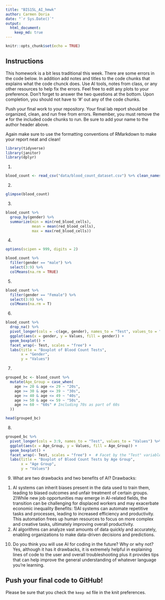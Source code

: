 ```yaml
---
title: "BIS15L_AI_hmwk"
author: Carmen Doria
date: "`r Sys.Date()`"
output: 
  html_document: 
    keep_md: true
---
```


```r
knitr::opts_chunk$set(echo = TRUE)
```

## Instructions
This homework is a bit less traditional this week. There are some errors in the code below. In addition add notes and titles to the code chunks that explains what the code chunck does. Use AI tools, notes from class, or any other resources to help fix the errors. Feel free to edit any plots to your preference. Don't forget to answer the two questions at the bottom. Upon completion, you should not have to '#' out any of the code chunks.

Push your final work to your repository. Your final lab report should be organized, clean, and run free from errors. Remember, you must remove the `#` for the included code chunks to run. Be sure to add your name to the author header above.   

Again make sure to use the formatting conventions of RMarkdown to make your report neat and clean!  


```r
library(tidyverse)
library(janitor)
library(dplyr)
```

1.
```r
blood_count <- read_csv("data/blood_count_dataset.csv") %>% clean_names()
```

2. 
```r
glimpse(blood_count)

```

3. 
```r
blood_count %>%
  group_by(gender) %>%
  summarize(min = min(red_blood_cells),
            mean = mean(red_blood_cells),
            max = max(red_blood_cells))
```


4. 
```r
options(scipen = 999, digits = 2)

blood_count %>% 
  filter(gender == "male") %>%
  select(3:9) %>%
  colMeans(na.rm = TRUE)

```

5. 
```r
blood_count %>% 
  filter(gender == "Female") %>% 
  select(3:9) %>%
  colMeans(na.rm = T)
```


6. 
```r
blood_count %>%
  drop_na() %>%
  pivot_longer(cols = -c(age, gender), names_to = "Test", values_to = "Values") %>%
  ggplot(aes(x = gender, y = Values, fill = gender)) +
  geom_boxplot() +
  facet_wrap(~ Test, scales = "free") +
  labs(title = "Boxplot of Blood Count Tests",
       x = "Gender",
       y = "Values")
```

7. 
```r
grouped_bc <- blood_count %>%
  mutate(Age_Group = case_when(
    age >= 20 & age <= 29 ~ "20s",
    age >= 30 & age <= 39 ~ "30s",
    age >= 40 & age <= 49 ~ "40s",
    age >= 50 & age <= 59 ~ "50s",
    age >= 60 ~ "60s" # Including 70s as part of 60s
  ))

head(grouped_bc)

```

8. 
```r
grouped_bc %>%
  pivot_longer(cols = 3:9, names_to = "Test", values_to = "Values") %>%
  ggplot(aes(x = Age_Group, y = Values, fill = Age_Group)) +
  geom_boxplot() +
  facet_wrap(~ Test, scales = "free") +  # Facet by the "Test" variable
  labs(title = "Boxplot of Blood Count Tests by Age Group",
       x = "Age Group",
       y = "Values")

```
9. What are two drawbacks and two benefits of AI?
Drawbacks:
1) AI systems can inherit biases present in the data used to train them, leading to biased outcomes and unfair treatment of certain groups.
2)While new job opportunities may emerge in AI-related fields, the transition can be challenging for displaced workers and may exacerbate economic inequality
Benefits:
1)AI systems can automate repetitive tasks and processes, leading to increased efficiency and productivity. This automation frees up human resources to focus on more complex and creative tasks, ultimately improving overall productivity.
2) AI algorithms can analyze vast amounts of data quickly and accurately, enabling organizations to make data-driven decisions and predictions.
10. Do you think you will use AI for coding in the future? Why or why not?
Yes, although it has it drawbacks, it is extremely helpful in explaining lines of code to the user and overall troubleshooting plus it provides tips that can help improve the general understanding of whatever language you're learning.


## Push your final code to GitHub!
Please be sure that you check the `keep md` file in the knit preferences. 